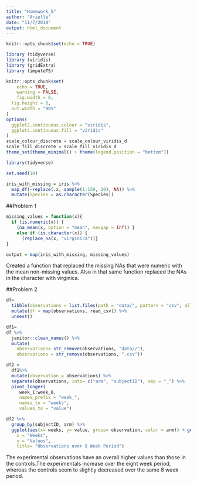 ```yaml
---
title: "Homework_5"
author: "Arielle"
date: "11/7/2019"
output: html_document
---
```


```r
knitr::opts_chunk$set(echo = TRUE)

library (tidyverse)
library (viridis)
library (gridExtra)
library (imputeTS)

knitr::opts_chunk$set(
	echo = TRUE,
	warning = FALSE,
	fig.width = 8, 
  fig.height = 6,
  out.width = "90%"
)
options(
  ggplot2.continuous.colour = "viridis",
  ggplot2.continuous.fill = "viridis"
)
scale_colour_discrete = scale_colour_viridis_d
scale_fill_discrete = scale_fill_viridis_d
theme_set(theme_minimal() + theme(legend.position = "bottom"))
```

```r
library(tidyverse)

set.seed(10)

iris_with_missing = iris %>% 
  map_df(~replace(.x, sample(1:150, 20), NA)) %>%
  mutate(Species = as.character(Species))
```

##Problem 1
```r
missing_values = function(x){
  if (is.numeric(x)) {
    (na_mean(x, option = "mean", maxgap = Inf)) }
    else if (is.character(x)) {
      (replace_na(x, "virginica"))}
}
```

```r
output = map(iris_with_missing, missing_values)
```

Created a function that replaced the missing NAs that were numeric with the mean non-missing values. Also in that same function replaced the NAs in the character with virginica.

##Problem 2
```r
df=
  tibble(observations = list.files(path = "data/", pattern = "csv", all.files = TRUE, full.names= TRUE)) %>% 
  mutate(df = map(observations, read_csv)) %>% 
  unnest()
```

```r
df1=
df %>% 
  janitor::clean_names() %>%
  mutate(
    observations= str_remove(observations, "data//"),
    observations = str_remove(observations, ".csv")) 
```


```r
df2 =
  df1%>% 
  mutate(observation = observations) %>% 
  separate(observations, into= c("arm", "subjectID"), sep = "_") %>%
  pivot_longer(
     week_1:week_8,
     names_prefix = "week_",
     names_to = "weeks",
     values_to = "value") 
```


```r
df2 %>%  
  group_by(subjectID, arm) %>% 
  ggplot(aes(x= weeks, y= value, group= observation, color = arm)) + geom_line() +labs(
    x = "Weeks",
    y = "Values",
    title= "Observations over 8 Week Period")
```

The experimental observations have an overall higher values than those in the controls.The experimentals increase over the eight week period, whereas the controls seem to slightly decreased over the same 8 week period. 

